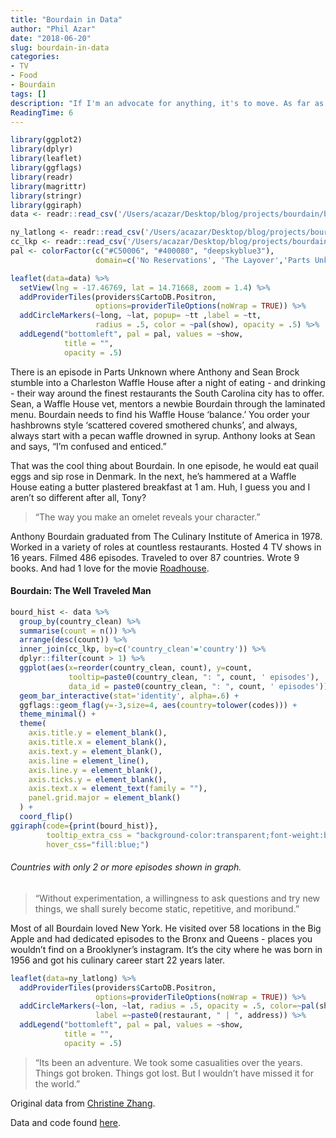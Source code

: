 ```yaml
---
title: "Bourdain in Data"
author: "Phil Azar"
date: "2018-06-20"
slug: bourdain-in-data
categories: 
- TV
- Food
- Bourdain
tags: []
description: "If I'm an advocate for anything, it's to move. As far as you can, as much as you can. Across the ocean, or simply across the river. Walk in someone else's shoes or at least eat their food. It's a plus for everybody. - A.B."
ReadingTime: 6
---
```


```r
library(ggplot2)
library(dplyr)
library(leaflet)
library(ggflags)
library(readr)
library(magrittr)
library(stringr)
library(ggiraph)
data <- readr::read_csv('/Users/acazar/Desktop/blog/projects/bourdain/bourdain-travel-places/data/bourdain_episodes_clean.csv')

ny_latlong <- readr::read_csv('/Users/acazar/Desktop/blog/projects/bourdain/bourdain-travel-places/data/bourdain_nyc.csv')
cc_lkp <- readr::read_csv('/Users/acazar/Desktop/blog/projects/bourdain/bourdain-travel-places/data/country_code_lkp.csv')
pal <- colorFactor(c("#C50006", "#400080", "deepskyblue3"), 
                   domain=c('No Reservations', 'The Layover','Parts Unknown'))

```


```r
leaflet(data=data) %>% 
  setView(lng = -17.46769, lat = 14.71668, zoom = 1.4) %>% 
  addProviderTiles(providers$CartoDB.Positron,
                   options=providerTileOptions(noWrap = TRUE)) %>% 
  addCircleMarkers(~long, ~lat, popup= ~tt ,label = ~tt, 
                   radius = .5, color = ~pal(show), opacity = .5) %>% 
  addLegend("bottomleft", pal = pal, values = ~show,
            title = "",
            opacity = .5)

```

There is an episode in Parts Unknown where Anthony and Sean Brock stumble into a Charleston Waffle House after a night of eating - and drinking - their way around the finest restaurants the South Carolina city has to offer. Sean, a Waffle House vet, mentors a newbie Bourdain through the laminated menu. Bourdain needs to find his Waffle House 'balance.' You order your hashbrowns style 'scattered covered smothered chunks', and always, always start with a pecan waffle drowned in syrup. Anthony looks at Sean and says, "I'm confused and enticed."

That was the cool thing about Bourdain. In one episode, he would eat quail eggs and sip rose in Denmark. In the next, he's hammered at a Waffle House eating a butter plastered breakfast at 1 am. Huh, I guess you and I aren't so different after all, Tony? 


> "The way you make an omelet reveals your character."


Anthony Bourdain graduated from The Culinary Institute of America in 1978. Worked in a variety of roles at countless restaurants. Hosted 4 TV shows in 16 years. Filmed 486 episodes. Traveled to over 87 countries. Wrote 9 books.  And had 1 love for the movie [Roadhouse](https://www.youtube.com/watch?v=5W1YEK6WZ_E). 

#### Bourdain: The Well Traveled Man 

```r

bourd_hist <- data %>% 
  group_by(country_clean) %>% 
  summarise(count = n()) %>% 
  arrange(desc(count)) %>% 
  inner_join(cc_lkp, by=c('country_clean'='country')) %>% 
  dplyr::filter(count > 1) %>% 
  ggplot(aes(x=reorder(country_clean, count), y=count, 
             tooltip=paste0(country_clean, ": ", count, ' episodes'), 
             data_id = paste0(country_clean, ": ", count, ' episodes'))) + 
  geom_bar_interactive(stat='identity', alpha=.6) + 
  ggflags::geom_flag(y=-3,size=4, aes(country=tolower(codes))) +
  theme_minimal() +
  theme(
    axis.title.y = element_blank(),
    axis.title.x = element_blank(),
    axis.text.y = element_blank(),
    axis.line = element_line(),
    axis.line.y = element_blank(),
    axis.ticks.y = element_blank(),
    axis.text.x = element_text(family = ""), 
    panel.grid.major = element_blank()
  ) +
  coord_flip()
ggiraph(code={print(bourd_hist)}, 
        tooltip_extra_css = "background-color:transparent;font-weight:bold;", 
        hover_css="fill:blue;")

```

###### Countries with only 2 or more episodes shown in graph.


> "Without experimentation, a willingness to ask questions and try new things, we shall surely become static, repetitive, and moribund."


Most of all Bourdain loved New York. He visited over 58 locations in the Big Apple and had dedicated episodes to the Bronx and Queens -  places you wouldn't find on a Brooklyner's instagram. It's the city where he was born in 1956 and got his culinary career start 22 years later. 

```r

leaflet(data=ny_latlong) %>% 
  addProviderTiles(providers$CartoDB.Positron,
                   options=providerTileOptions(noWrap = TRUE)) %>% 
  addCircleMarkers(~lon, ~lat, radius = .5, opacity = .5, color=~pal(show),
                   label =~paste0(restaurant, " | ", address)) %>% 
  addLegend("bottomleft", pal = pal, values = ~show,
            title = "",
            opacity = .5)

```



> "Its been an adventure. We took some casualities over the years. Things got broken. Things got lost. But I wouldn't have missed it for the world."



Original data from [Christine Zhang](https://github.com/underthecurve). 

Data and code found [here](https://github.com/filetczar/bourdain_data).
